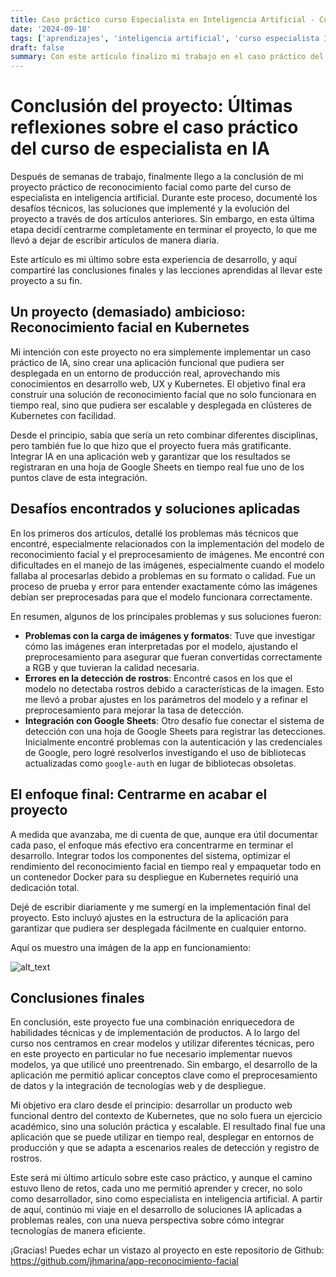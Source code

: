 ```yaml
---
title: Caso práctico curso Especialista en Inteligencia Artificial - Conclusiones
date: '2024-09-18'
tags: ['aprendizajes', 'inteligencia artificial', 'curso especialista IA']
draft: false
summary: Con este artículo finalizo mi trabajo en el caso práctico del curso.
---
```


<TOCInline toc={props.toc} />

# Conclusión del proyecto: Últimas reflexiones sobre el caso práctico del curso de especialista en IA

Después de semanas de trabajo, finalmente llego a la conclusión de mi proyecto práctico de reconocimiento facial como parte del curso de especialista en inteligencia artificial. Durante este proceso, documenté los desafíos técnicos, las soluciones que implementé y la evolución del proyecto a través de dos artículos anteriores. Sin embargo, en esta última etapa decidí centrarme completamente en terminar el proyecto, lo que me llevó a dejar de escribir artículos de manera diaria.

Este artículo es mi último sobre esta experiencia de desarrollo, y aquí compartiré las conclusiones finales y las lecciones aprendidas al llevar este proyecto a su fin.

## Un proyecto (demasiado) ambicioso: Reconocimiento facial en Kubernetes

Mi intención con este proyecto no era simplemente implementar un caso práctico de IA, sino crear una aplicación funcional que pudiera ser desplegada en un entorno de producción real, aprovechando mis conocimientos en desarrollo web, UX y Kubernetes. El objetivo final era construir una solución de reconocimiento facial que no solo funcionara en tiempo real, sino que pudiera ser escalable y desplegada en clústeres de Kubernetes con facilidad.

Desde el principio, sabía que sería un reto combinar diferentes disciplinas, pero también fue lo que hizo que el proyecto fuera más gratificante. Integrar IA en una aplicación web y garantizar que los resultados se registraran en una hoja de Google Sheets en tiempo real fue uno de los puntos clave de esta integración.

## Desafíos encontrados y soluciones aplicadas

En los primeros dos artículos, detallé los problemas más técnicos que encontré, especialmente relacionados con la implementación del modelo de reconocimiento facial y el preprocesamiento de imágenes. Me encontré con dificultades en el manejo de las imágenes, especialmente cuando el modelo fallaba al procesarlas debido a problemas en su formato o calidad. Fue un proceso de prueba y error para entender exactamente cómo las imágenes debían ser preprocesadas para que el modelo funcionara correctamente.

En resumen, algunos de los principales problemas y sus soluciones fueron:

- **Problemas con la carga de imágenes y formatos**: Tuve que investigar cómo las imágenes eran interpretadas por el modelo, ajustando el preprocesamiento para asegurar que fueran convertidas correctamente a RGB y que tuvieran la calidad necesaria.
- **Errores en la detección de rostros**: Encontré casos en los que el modelo no detectaba rostros debido a características de la imagen. Esto me llevó a probar ajustes en los parámetros del modelo y a refinar el preprocesamiento para mejorar la tasa de detección.
- **Integración con Google Sheets**: Otro desafío fue conectar el sistema de detección con una hoja de Google Sheets para registrar las detecciones. Inicialmente encontré problemas con la autenticación y las credenciales de Google, pero logré resolverlos investigando el uso de bibliotecas actualizadas como `google-auth` en lugar de bibliotecas obsoletas.

## El enfoque final: Centrarme en acabar el proyecto

A medida que avanzaba, me di cuenta de que, aunque era útil documentar cada paso, el enfoque más efectivo era concentrarme en terminar el desarrollo. Integrar todos los componentes del sistema, optimizar el rendimiento del reconocimiento facial en tiempo real y empaquetar todo en un contenedor Docker para su despliegue en Kubernetes requirió una dedicación total.

Dejé de escribir diariamente y me sumergí en la implementación final del proyecto. Esto incluyó ajustes en la estructura de la aplicación para garantizar que pudiera ser desplegada fácilmente en cualquier entorno.

Aquí os muestro una imágen de la app en funcionamiento:

![alt_text](/static/img/reconocimiento-facial.png "image_tooltip")

## Conclusiones finales

En conclusión, este proyecto fue una combinación enriquecedora de habilidades técnicas y de implementación de productos. A lo largo del curso nos centramos en crear modelos y utilizar diferentes técnicas, pero en este proyecto en particular no fue necesario implementar nuevos modelos, ya que utilicé uno preentrenado. Sin embargo, el desarrollo de la aplicación me permitió aplicar conceptos clave como el preprocesamiento de datos y la integración de tecnologías web y de despliegue.

Mi objetivo era claro desde el principio: desarrollar un producto web funcional dentro del contexto de Kubernetes, que no solo fuera un ejercicio académico, sino una solución práctica y escalable. El resultado final fue una aplicación que se puede utilizar en tiempo real, desplegar en entornos de producción y que se adapta a escenarios reales de detección y registro de rostros.

Este será mi último artículo sobre este caso práctico, y aunque el camino estuvo lleno de retos, cada uno me permitió aprender y crecer, no solo como desarrollador, sino como especialista en inteligencia artificial. A partir de aquí, continúo mi viaje en el desarrollo de soluciones IA aplicadas a problemas reales, con una nueva perspectiva sobre cómo integrar tecnologías de manera eficiente.

¡Gracias! Puedes echar un vistazo al proyecto en este repositorio de Github: https://github.com/jhmarina/app-reconocimiento-facial

